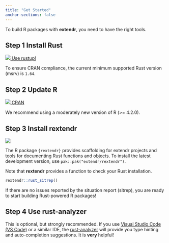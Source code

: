 ```yaml
---
title: "Get Started"
anchor-sections: false
---
```


To build R packages with **extendr**, you need to have the right tools.

## Step 1 [Install Rust]{.fw-light} 

::::::{.clearfix}
:::{.float-start style="max-width: 126px; padding-right: 0.5rem;"}
[
![](images/cuddlyferris.svg) Use rustup!
](https://www.rust-lang.org/tools/install){.btn .btn-primary}
:::

To ensure CRAN compliance, the current minimum supported Rust version (msrv) is `1.64`.  
::::::

## Step 2 [Update R]{.fw-light} 

::::::{.clearfix}
:::{.float-start style="max-width: 126px; padding-right: 0.5rem;"}
[
![](images/Rlogo.svg) CRAN
](https://cran.r-project.org/){.btn .btn-primary}
:::

We recommend using a moderately new version of R (>= 4.2.0). 
::::::

## Step 3 [Install rextendr]{.fw-light}

::::::{.clearfix}
:::{.float-start style="max-width: 126px; padding-right: 0.5rem;"}
[
![](images/rextendr-logo.png)
](https://extendr.github.io/rextendr/){.btn .btn-primary}
:::
The R package `{rextendr}` provides scaffolding for extendr projects and tools for documenting Rust functions and objects. To install the latest development version, use `pak::pak("extendr/rextendr")`.
::::::



Note that **rextendr** provides a function to check your Rust installation.  

```r
rextendr::rust_sitrep()
```

If there are no issues reported by the situation report (sitrep), you are ready to start building Rust-powered R packages! 

## Step 4 [Use rust-analyzer]{.fw-light} 

This is optional, but strongly recommended. If you use [Visual Studio Code (VS Code)](https://code.visualstudio.com/download) or a similar IDE, the [rust-analyzer](https://rust-analyzer.github.io/) will provide you type hinting and auto-completion suggestions. It is **very** helpful!

